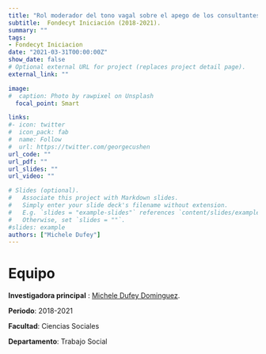 ```yaml
---
title: "Rol moderador del tono vagal sobre el apego de los consultantes en el proceso y resultado de la psicoterapia"
subtitle:  Fondecyt Iniciación (2018-2021).
summary: ""
tags:
- Fondecyt Iniciacion
date: "2021-03-31T00:00:00Z"
show_date: false
# Optional external URL for project (replaces project detail page).
external_link: ""

image:
#  caption: Photo by rawpixel on Unsplash
  focal_point: Smart

links:
#- icon: twitter
#  icon_pack: fab
#  name: Follow
#  url: https://twitter.com/georgecushen
url_code: ""
url_pdf: ""
url_slides: ""
url_video: ""

# Slides (optional).
#   Associate this project with Markdown slides.
#   Simply enter your slide deck's filename without extension.
#   E.g. `slides = "example-slides"` references `content/slides/example-slides.md`.
#   Otherwise, set `slides = ""`.
#slides: example
authors: ["Michele Dufey"]
---
```


# Equipo

**Investigadora principal** : [Michele Dufey Dominguez](../../../authors/michele-dufey/).

**Periodo**: 2018-2021

**Facultad**: Ciencias Sociales

**Departamento**: Trabajo Social


